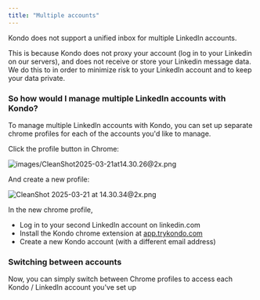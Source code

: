 ```yaml
---
title: "Multiple accounts"
---
```


Kondo does not support a unified inbox for multiple LinkedIn accounts. 

This is because Kondo does not proxy your account (log in to your Linkedin on our servers), and does not receive or store your Linkedin message data. We do this to in order to minimize risk to your LinkedIn account and to keep your data private.

### So how would I manage multiple LinkedIn accounts with Kondo?

To manage multiple LinkedIn accounts with Kondo, you can set up separate chrome profiles for each of the accounts you'd like to manage.

Click the profile button in Chrome:

![images/CleanShot2025-03-21at14.30.26@2x.png](/images/CleanShot2025-03-21at14.30.26@2x.png)

And create a new profile:

![CleanShot 2025-03-21 at 14.30.34@2x.png](/CleanShot2025-03-21at14.30.34@2x.png)

In the new chrome profile, 

- Log in to your second LinkedIn account on linkedin.com
- Install the Kondo chrome extension at [app.trykondo.com](http://app.trykondo.com) 
- Create a new Kondo account (with a different email address)

### Switching between accounts

Now, you can simply switch between Chrome profiles to access each Kondo / LinkedIn account you've set up